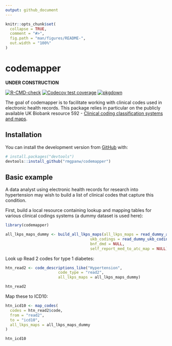 ```yaml
---
output: github_document
---
```


<!-- README.md is generated from README.Rmd. Please edit that file -->

```r
knitr::opts_chunk$set(
  collapse = TRUE,
  comment = "#>",
  fig.path = "man/figures/README-",
  out.width = "100%"
)
```

# codemapper

**UNDER CONSTRUCTION**

<!-- badges: start -->
  [![R-CMD-check](https://github.com/rmgpanw/codemapper/workflows/check-standard/badge.svg)](https://github.com/rmgpanw/codemapper/actions)
[![Codecov test coverage](https://codecov.io/gh/rmgpanw/codemapper/branch/master/graph/badge.svg)](https://codecov.io/gh/rmgpanw/codemapper?branch=master)
[![pkgdown](https://github.com/rmgpanw/codemapper/workflows/pkgdown/badge.svg)](https://github.com/rmgpanw/codemapper/actions)
<!-- badges: end -->

The goal of codemapper is to facilitate working with clinical codes used in electronic health records. This package relies in particular on the publicly available UK Biobank resource 592 - [Clinical coding classification systems and maps
](https://biobank.ndph.ox.ac.uk/ukb/refer.cgi?id=592). 

## Installation

You can install the development version from [GitHub](https://github.com/) with:

``` r
# install.packages("devtools")
devtools::install_github("rmgpanw/codemapper")
```
## Basic example

A data analyst using electronic health records for research into hypertension may wish to build a list of clinical codes that capture this condition.

First, build a local resource containing lookup and mapping tables for various clinical codings systems (a dummy dataset is used here):

```r
library(codemapper)

all_lkps_maps_dummy <- build_all_lkps_maps(all_lkps_maps = read_dummy_all_lkps_maps(),
                                     ukb_codings = read_dummy_ukb_codings(),
                                     bnf_dmd = NULL,
                                     self_report_med_to_atc_map = NULL)
```

Look up Read 2 codes for type 1 diabetes:

```r
htn_read2 <- code_descriptions_like("Hypertension",
                       code_type = "read2",
                       all_lkps_maps = all_lkps_maps_dummy)

htn_read2
```

Map these to ICD10:

```r
htn_icd10 <- map_codes(
  codes = htn_read2$code,
  from = "read2",
  to = "icd10",
  all_lkps_maps = all_lkps_maps_dummy
)

htn_icd10
```

